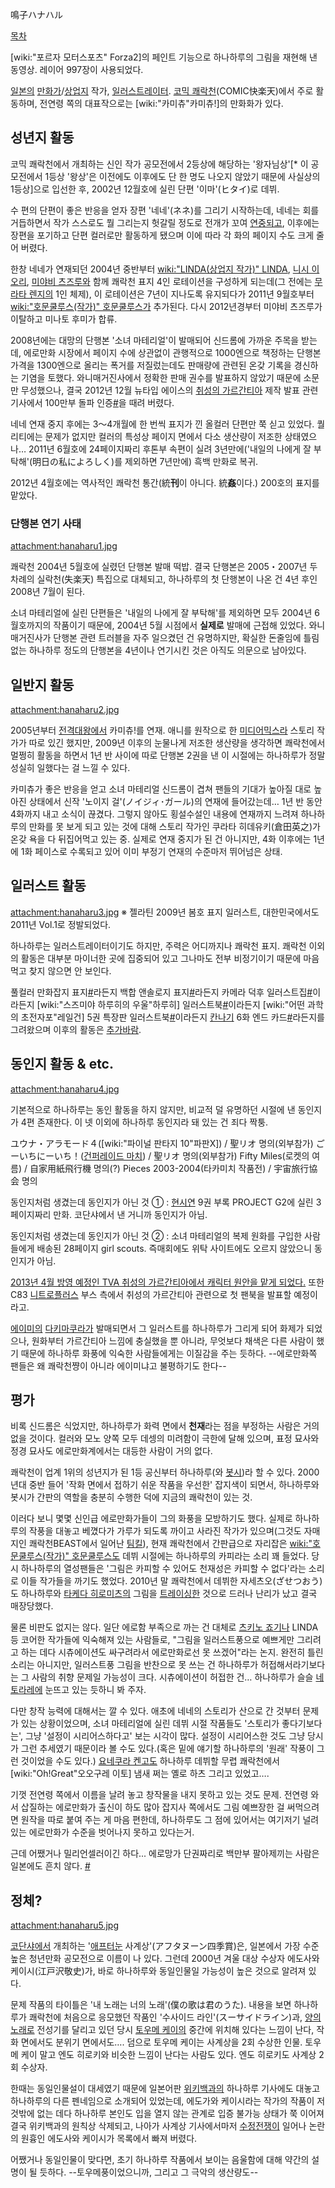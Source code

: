 鳴子ハナハル


[[목차]]

{{{#!html
<script type="text/javascript" src="http://ext.nicovideo.jp/thumb_watch/sm3834261"></script><noscript><a href="http://www.nicovideo.jp/watch/sm3834261">【ニコニコ動画】鳴子ハナハル痛車</a></noscript>
</object>}}}

[wiki:"포르자 모터스포츠" Forza2]의 페인트 기능으로 하나하루의 그림을 재현해 낸 동영상. 레이어 997장이 사용되었다.



[[일본]]의 [[만화가]]/[[상업지]] 작가, [[일러스트레이터]]. [[코믹 쾌락천]](COMIC快楽天)에서 주로 활동하며, 전연령 쪽의 대표작으로는 [wiki:"카미츄"카미츄!]의 만화화가 있다.

== 성년지 활동 ==
코믹 쾌락천에서 개최하는 신인 작가 공모전에서 2등상에 해당하는 '왕자님상'[* 이 공모전에서 1등상 '왕상'은 이전에도 이후에도 단 한 명도 나오지 않았기 때문에 사실상의 1등상]으로 입선한 후, 2002년 12월호에 실린 단편 '이마'(ヒタイ)로 데뷔.

수 편의 단편이 좋은 반응을 얻자 장편 '네네'(ネネ)를 그리기 시작하는데, 네네는 회를 거듭하면서 작가 스스로도 뭘 그리는지 헛갈릴 정도로 전개가 꼬여 [[연중]]되고, 이후에는 장편을 포기하고 단편 컬러로만 활동하게 됐으며 이에 따라 각 화의 페이지 수도 크게 줄어 버렸다.

한창 네네가 연재되던 2004년 중반부터 [[wiki:"LINDA(상업지 작가)" LINDA]], [[니시 이오리]], [[미야비 츠즈루]]와 함께 쾌락천 표지 4인 로테이션을 구성하게 되는데(그 전에는 [[무라타 렌지]]의 1인 체제), 이 로테이션은 7년이 지나도록 유지되다가 2011년 9월호부터 [[wiki:"호문쿨루스(작가)" 호문쿨루스]]가 추가된다. 다시 2012년경부터 미야비 츠즈루가 이탈하고 미나토 후미가 합류.

2008년에는 대망의 단행본 '소녀 마테리얼'이 발매되어 신드롬에 가까운 주목을 받는데, 에로만화 시장에서 페이지 수에 상관없이 관행적으로 1000엔으로 책정하는 단행본 가격을 1300엔으로 올리는 폭거를 저질렀는데도 판매량에 관련된 온갖 기록을 경신하는 기염을 토했다. 와니매거진사에서 정확한 판매 권수를 발표하지 않았기 때문에 소문만 무성했으나, 결국 2012년 12월 뉴타입 에이스의 [[취성의 가르간티아]] 제작 발표 관련 기사에서 100만부 돌파 인증[http://blog-imgs-55.fc2.com/r/a/k/rakusyasa/3719732.jpg #]을 때려 버렸다.

네네 연재 중지 후에는 3～4개월에 한 번씩 표지가 낀 올컬러 단편만 쭉 싣고 있었다. 퀄리티에는 문제가 없지만 컬러의 특성상 페이지 면에서 다소 생산량이 저조한 상태였으나… 2011년 6월호에 24페이지짜리 후톤부 속편이 실려 3년만에('내일의 나에게 잘 부탁해'(明日の私によろしく)를 제외하면 7년만에) 흑백 만화로 복귀.

2012년 4월호에는 역사적인 쾌락천 통간(統'''刊'''이 아니다. 統'''姦'''이다.) 200호의 표지를 맡았다.

=== 단행본 연기 사태 ===
attachment:hanaharu1.jpg

쾌락천 2004년 5월호에 실렸던 단행본 발매 떡밥. 결국 단행본은 2005・2007년 두 차례의 실락천(失楽天) 특집으로 대체되고, 하나하루의 첫 단행본이 나온 건 4년 후인 2008년 7월이 된다. 

소녀 마테리얼에 실린 단편들은 '내일의 나에게 잘 부탁해'를 제외하면 모두 2004년 6월호까지의 작품이기 때문에, 2004년 5월 시점에서 '''실제로''' 발매에 근접해 있었다. 와니매거진사가 단행본 관련 트러블을 자주 일으켰던 건 유명하지만, 확실한 돈줄임에 틀림없는 하나하루 정도의 단행본을 4년이나 연기시킨 것은 아직도 의문으로 남아있다.

== 일반지 활동 ==
attachment:hanaharu2.jpg

2005년부터 [[전격대왕]]에서 카미츄!를 연재. 애니를 원작으로 한 [[미디어믹스]]라 스토리 작가가 따로 있긴 했지만, 2009년 이후의 눈물나게 저조한 생산량을 생각하면 쾌락천에서 멀쩡히 활동을 하면서 1년 반 사이에 따로 단행본 2권을 낸 이 시절에는 하나하루가 정말 성실히 일했다는 걸 느낄 수 있다. 

카미츄가 좋은 반응을 얻고 소녀 마테리얼 신드롬이 겹쳐 팬들의 기대가 높아질 대로 높아진 상태에서 신작 '노이지 걸'(ノイジィ･ガール)의 연재에 들어갔는데… 1년 반 동안 4화까지 내고 소식이 끊겼다. 그렇지 않아도 횡설수설인 내용에 연재까지 느려져 하나하루의 만화를 못 보게 되고 있는 것에 대해 스토리 작가인 쿠라타 히데유키(倉田英之)가 온갖 욕을 다 뒤집어먹고 있는 중. 실제로 연재 중지가 된 건 아니지만, 4화 이후에는 1년에 1화 페이스로 수록되고 있어 이미 부정기 연재의 수준마저 뛰어넘은 상태.

== 일러스트 활동 ==
attachment:hanaharu3.jpg
※ 젤라틴 2009년 봄호 표지 일러스트, 대한민국에서도 2011년 Vol.1로 정발되었다.

하나하루는 일러스트레이터이기도 하지만, 주력은 어디까지나 쾌락천 표지. 쾌락천 이외의 활동은 대부분 마이너한 곳에 집중되어 있고 그나마도 전부 비정기이기 때문에 마음먹고 찾지 않으면 안 보인다. 

풀컬러 만화잡지 표지[http://www.wani.com/gelatin/2010_autumn/ #]라든지 백합 앤솔로지 표지[http://www.comiczin.jp/info/item/2009/11/06_02.html #]라든지 카메라 덕후 일러스트집[http://phatninjax.dtiblog.com/blog-entry-1785.html #]이라든지 [wiki:"스즈미야 하루히의 우울"하루히] 일러스트북[http://news.9-dream.com/post/332485788 #]이라든지 [wiki:"어떤 과학의 초전자포"레일건] 5권 특장판 일러스트북[http://decors.tumblr.com/post/741804532 #]이라든지 [[칸나기]] 6화 엔드 카드[http://danceofeternity.blog76.fc2.com/blog-entry-1442.html #]라든지를 그려왔으며 이후의 활동은 [[추가바람]].

== 동인지 활동 & etc. ==
attachment:hanaharu4.jpg

기본적으로 하나하루는 동인 활동을 하지 않지만, 비교적 덜 유명하던 시절에 낸 동인지가 4편 존재한다. 이 넷 이외에 하나하루 동인지라 돼 있는 건 죄다 짝퉁.

ユウナ・アラモード４([wiki:"파이널 판타지 10"파판X]) / 聖リオ 명의(외부참가)
ごーいちにーいち！([[건퍼레이드 마치]]) / 聖リオ 명의(외부참가)
Fifty Miles(로켓의 여름) / 自家用紙飛行機 명의(?)
Pieces 2003-2004(타카미치 작품전) / 宇宙旅行協会 명의

동인지처럼 생겼는데 동인지가 아닌 것 ① : [[현시연]] 9권 부록 PROJECT G2에 실린 3페이지짜리 만화. 코단샤에서 낸 거니까 동인지가 아님.

동인지처럼 생겼는데 동인지가 아닌 것 ② : 소녀 마테리얼의 복제 원화를 구입한 사람들에게 배송된 28페이지 girl scouts. 즉매회에도 위탁 사이트에도 오르지 않았으니 동인지가 아님.

[http://bbs2.ruliweb.daum.net/gaia/do/ruliweb/family/1360/read?articleId=955533&bbsId=G003&itemId=15&pageIndex=1 2013년 4월 방영 예정인 TVA 취성의 가르간티아에서 캐릭터 원안을 맡게 되었다.] 또한 C83 [[니트로플러스]] 부스 측에서 취성의 가르간티아 관련으로 첫 팬북을 발표할 예정이라고.

[[에이미(취성의 가르간티아)|에이미]]의 [[다키마쿠라]]가 발매되면서 그 일러스트를 하나하루가 그리게 되어 화제가 되었으나, 원화부터 가르간티아 느낌에 충실했을 뿐 아니라, 무엇보다 채색은 다른 사람이 했기 때문에 하나하루 화풍에 익숙한 사람들에게는 이질감을 주는 듯하다. --에로만화쪽 팬들은 왜 쾌락천쨩이 아니라 에이미냐고 불평하기도 한다--

== 평가 ==
비록 신드롬은 식었지만, 하나하루가 화력 면에서 '''천재'''라는 점을 부정하는 사람은 거의 없을 것이다. 컬러와 모노 양쪽 모두 데셍의 미려함이 극한에 달해 있으며, 표정 묘사와 정경 묘사도 에로만화계에서는 대등한 사람이 거의 없다. 

쾌락천이 업계 1위의 성년지가 된 1등 공신부터 하나하루(와 [[봇시]])라 할 수 있다. 2000년대 중반 들어 '작화 면에서 접하기 쉬운 작품을 우선한' 잡지색이 되면서, 하나하루와 봇시가 간판의 역할을 충분히 수행한 덕에 지금의 쾌락천이 있는 것.

이러다 보니 몇몇 신인급 에로만화가들이 그의 화풍을 모방하기도 했다. 실제로 하나하루의 작풍을 대놓고 베꼈다가 가루가 되도록 까이고 사라진 작가가 있으며(그것도 자매지인 쾌락천BEAST에서 일어난 [[팀킬]]), 현재 쾌락천에서 간판급으로 자리잡은 [[wiki:"호문쿨루스(작가)" 호문쿨루스]]도 데뷔 시절에는 하나하루의 카피라는 소리 꽤 들었다. 당시 하나하루의 열성팬들은 '그림은 카피할 수 있어도 천재성은 카피할 수 없다'라는 소리로 이들 작가들을 까기도 했었다. 2010년 말 쾌락천에서 데뷔한 자세츠오(ざせつおう)도 하나하루와 [[타케다 히로미츠]]의 그림을 [[트레이싱]]한 것으로 드러나 난리가 났고 결국 매장당했다.

물론 비판도 없지는 않다. 일단 에로함 부족으로 까는 건 대체로 [[츠키노 죠기]]나 LINDA 등 코어한 작가들에 익숙해져 있는 사람들로, "그림을 일러스트풍으로 예쁘게만 그리려고 하는 데다 시츄에이션도 싸구려라서 에로만화로선 못 쓰겠어"라는 논지. 완전히 틀린 소리는 아니지만, 일러스트풍 그림을 반찬으로 못 쓰는 건 하나하루가 허접해서라기보다는 그 사람의 취향 문제일 가능성이 크다. 시츄에이션이 허접한 건… 하나하루가 슬슬 [[네토라레]]에 눈뜨고 있는 듯하니 봐 주자.

다만 창작 능력에 대해서는 깔 수 있다. 애초에 네네의 스토리가 산으로 간 것부터 문제가 있는 상황이었으며, 소녀 마테리얼에 실린 데뷔 시절 작품들도 '스토리가 좋다기보다는', 그냥 '설정이 시리어스하다고' 보는 시각이 많다. 설정이 시리어스한 것도 그냥 당시가 그런 추세였기 때문이라 볼 수도 있다.(혹은 밑에 얘기할 하나하루의 '원래' 작풍이 그런 것이었을 수도 있다.) [[요네쿠라 켄고]]도 하나하루 데뷔할 무렵 쾌락천에서 [wiki:"Oh!Great"오오구레 이토] 냄새 쩌는 옐로 하츠 그리고 있었고….

기껏 전연령 쪽에서 이름을 날려 놓고 창작물을 내지 못하고 있는 것도 문제. 전연령 와서 삽질하는 에로만화가 출신이 하도 많아 잡지사 쪽에서도 그림 예쁘장한 걸 써먹으려면 원작을 따로 붙여 주는 게 마음 편한데, 하나하루도 그 점에 있어서는 여기저기 널려 있는 에로만화가 수준을 벗어나지 못하고 있다는거.


근데 어쨌거나 밀리언셀러이긴 하다... 에로망가 단권짜리로 백만부 팔아제끼는 사람은 일본에도 흔치 않다. [http://maidsuki.egloos.com/4176239 #]
== 정체? ==
attachment:hanaharu5.jpg

[[코단샤]]에서 개최하는 '[[애프터눈]] 사계상'(アフタヌーン四季賞)은, 일본에서 가장 수준 높은 청년만화 공모전으로 이름이 나 있다. 그런데 2000년 겨울 대상 수상자 에도사와 케이시(江戸沢敬史)가, 바로 하나하루와 동일인물일 가능성이 높은 것으로 알려져 있다.

문제 작품의 타이틀은 '내 노래는 너의 노래'(僕の歌は君のうた). 내용을 보면 하나하루가 쾌락천에 처음으로 응모했던 작품인 '수사이드 라인'(スーサイドライン)과, [[양의 노래]]로 전성기를 달리고 있던 당시 [[토우메 케이]]의 중간에 위치해 있다는 느낌이 난다, 작화 면에서도 분위기 면에서도…. 덤으로 토우메 케이는 사계상을 2회 수상한 인물. 토우메 케이 말고 엔도 히로키와 비슷한 느낌이 난다는 사람도 있다. 엔도 히로키도 사계상 2회 수상자.

한때는 동일인물설이 대세였기 때문에 일본어판 [[위키백과]]의 하나하루 기사에도 대놓고 하나하루의 다른 펜네임으로 소개되어 있었는데, 에도가와 케이시라는 작가의 작품이 저것밖에 없는 데다 하나하루 본인도 입을 열지 않는 관계로 입증 불가능 상태가 쭉 이어져 결국 위키백과의 원칙상 삭제되고, 나아가 사계상 기사에서마저 [[수정전쟁]]이 일어나 논란의 원흉인 에도사와 케이시가 목록에서 빠져 버렸다.

어쨌거나 동일인물이 맞다면, 초기 하나하루 작품에서 보이는 음울함에 대해 약간의 설명이 될 듯하다. --토우메풍이었으니까, 그리고 그 극악의 생산량도--
